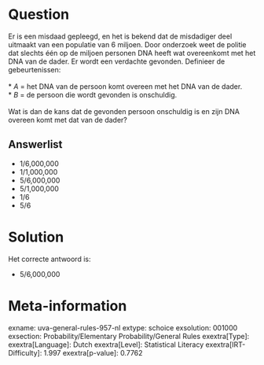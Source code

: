Question
========

Er is een misdaad gepleegd, en het is bekend dat de misdadiger deel
uitmaakt van een populatie van 6 miljoen. Door onderzoek weet de politie
dat slechts één op de miljoen personen DNA heeft wat overeenkomt met het
DNA van de dader. Er wordt een verdachte gevonden. Definieer de
gebeurtenissen:\
\
* *A* = het DNA van de persoon komt overeen met het DNA van de dader.\
* *B* = de persoon die wordt gevonden is onschuldig.\
\
Wat is dan de kans dat de gevonden persoon onschuldig is en zijn DNA
overeen komt met dat van de dader?

Answerlist
----------

* 1/6,000,000
* 1/1,000,000
* 5/6,000,000
* 5/1,000,000
* 1/6
* 5/6

Solution
========

Het correcte antwoord is: 

* 5/6,000,000

Meta-information
================
exname: uva-general-rules-957-nl
extype: schoice
exsolution: 001000
exsection: Probability/Elementary Probability/General Rules
exextra[Type]: 
exextra[Language]: Dutch
exextra[Level]: Statistical Literacy
exextra[IRT-Difficulty]: 1.997
exextra[p-value]: 0.7762
